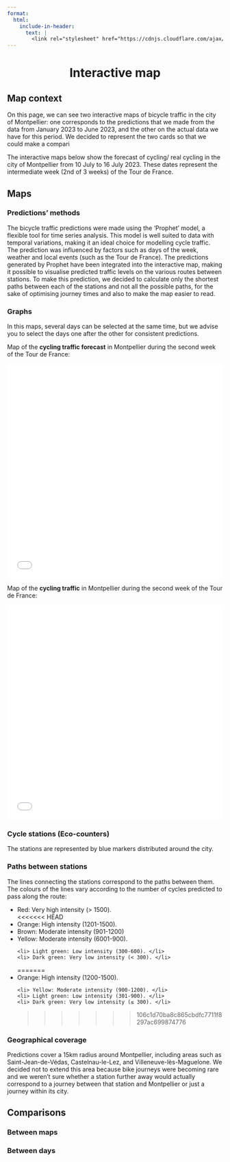 ```yaml
---
format:
  html:
    include-in-header:
      text: |
        <link rel="stylesheet" href="https://cdnjs.cloudflare.com/ajax/libs/font-awesome/6.5.1/css/all.min.css">
---
```


<div style="text-align: center;">
<h1>Interactive map <i class="fas fa-map"></i></h1>
</div>

## Map context

<p class = "text"> On this page, we can see two interactive maps of bicycle traffic in the city of Montpellier: one corresponds to the predictions that we made from the data from January 2023 to June 2023, and the other on the actual data we have for this period. We decided to represent the two cards so that we could make a compari </p>

<p class = "text"> The interactive maps below show the forecast of cycling/ real cycling in the city of Montpellier from 10 July to 16 July 2023. These dates represent the intermediate week (2nd of 3 weeks) of the Tour de France.</p>

## Maps

### Predictions' methods

<p class = "text"> The bicycle traffic predictions were made using the ‘Prophet’ model, a flexible tool for time series analysis. This model is well suited to data with temporal variations, making it an ideal choice for modelling cycle traffic. The prediction was influenced by factors such as days of the week, weather and local events (such as the Tour de France). The predictions generated by Prophet have been integrated into the interactive map, making it possible to visualise predicted traffic levels on the various routes between stations. To make this prediction, we decided to calculate only the shortest paths between each of the stations and not all the possible paths, for the sake of optimising journey times and also to make the map easier to read. </p>

### Graphs

<p class = "text"> In this maps, several days can be selected at the same time, but we advise you to select the days one after the other for consistent predictions. </p>

<p class = "text"> Map of the **cycling traffic forecast** in Montpellier during the second week of the Tour de France: </p>

<iframe src="/images/bike_traffic_prediction_map.html" width="100%" height="500px" frameborder="0"></iframe>

<p class = "text"> Map of the **cycling traffic** in Montpellier during the second week of the Tour de France: </p>

<iframe src="/images/bike_traffic_prediction_map.html" width="100%" height="500px" frameborder="0"></iframe>

### Cycle stations (Eco-counters)

<p class = "text"> The stations are represented by blue markers distributed around the city. </p>

### Paths between stations

<p class = "text">The lines connecting the stations correspond to the paths between them. The colours of the lines vary according to the number of cycles predicted to pass along the route: </p>

<ul class = "text"> 
    <li> Red: Very high intensity (> 1500). </li>
<<<<<<< HEAD
    <li> Orange: High intensity (1201-1500). </li>
    <li> Brown: Moderate intensity (901-1200)
    <li> Yellow: Moderate intensity (6001-900). </li>
    <li> Light green: Low intensity (300-600). </li>
    <li> Dark green: Very low intensity (< 300). </li>
=======
    <li> Orange: High intensity (1200-1500). </li>
    <li> Yellow: Moderate intensity (900-1200). </li>
    <li> Light green: Low intensity (301-900). </li>
    <li> Dark green: Very low intensity (≤ 300). </li>
>>>>>>> 106c1d70ba8c865cbdfc7711f8297ac699874776
</ul>

### Geographical coverage

<p class = "text"> Predictions cover a 15km radius around Montpellier, including areas such as Saint-Jean-de-Védas, Castelnau-le-Lez, and Villeneuve-lès-Maguelone. We decided not to extend this area because bike journeys were becoming rare and we weren't sure whether a station further away would actually correspond to a journey between that station and Montpellier or just a journey within its city. </p>

## Comparisons

### Between maps

### Between days 
